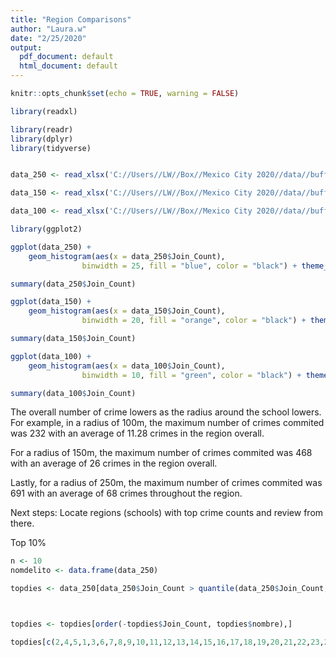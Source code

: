 ```yaml
---
title: "Region Comparisons"
author: "Laura.w"
date: "2/25/2020"
output:
  pdf_document: default
  html_document: default
---
```


```r
knitr::opts_chunk$set(echo = TRUE, warning = FALSE)
```


```r
library(readxl)

library(readr)
library(dplyr)
library(tidyverse)


data_250 <- read_xlsx('C://Users//LW//Box//Mexico City 2020//data//buffer_250_crime1_TableToExcel.xlsx')

data_150 <- read_xlsx('C://Users//LW//Box//Mexico City 2020//data//buffer_150_crime2.xlsx')

data_100 <- read_xlsx('C://Users//LW//Box//Mexico City 2020//data//buffer_100_crime2_TableToExcel.xlsx')


```


```r

library(ggplot2)

ggplot(data_250) +
    geom_histogram(aes(x = data_250$Join_Count),
                binwidth = 25, fill = "blue", color = "black") + theme_minimal(14) + scale_x_continuous(breaks=seq(0,800,100)) + labs(x = "Crime within a 250m radius", y = "Schools")

summary(data_250$Join_Count)


```

```r


ggplot(data_150) +
    geom_histogram(aes(x = data_150$Join_Count),
                binwidth = 20, fill = "orange", color = "black") + theme_minimal(14) + scale_x_continuous(breaks=seq(0,500,50)) + labs(x = "Crime within a 150m radius", y = "Schools")

summary(data_150$Join_Count)

```

```r
ggplot(data_100) +
    geom_histogram(aes(x = data_100$Join_Count),
                binwidth = 10, fill = "green", color = "black") + theme_minimal(14) + scale_x_continuous(breaks=seq(0,300,20)) + labs(x = "Crime within a 100m radius", y = "Schools")

summary(data_100$Join_Count)

```

The overall number of crime lowers as the radius around the school lowers. 
For example, in a radius of 100m, the maximum number of crimes commited was 232 with an average of 11.28 crimes in the region overall. 

For a radius of 150m, the maximum number of crimes commited was 468 with an average of 26 crimes in the region overall.

Lastly, for a radius of 250m, the maximum number of crimes commited was 691 with an average of 68 crimes throughout the region.

Next steps:
Locate regions (schools) with top crime counts and review from there.



Top 10%
```r
n <- 10
nomdelito <- data.frame(data_250)

topdies <- data_250[data_250$Join_Count > quantile(data_250$Join_Count, prob=1-n/100),]



topdies <- topdies[order(-topdies$Join_Count, topdies$nombre),]

topdies[c(2,4,5,1,3,6,7,8,9,10,11,12,13,14,15,16,17,18,19,20,21,22,23,24,25,26)]

```



```r


```

